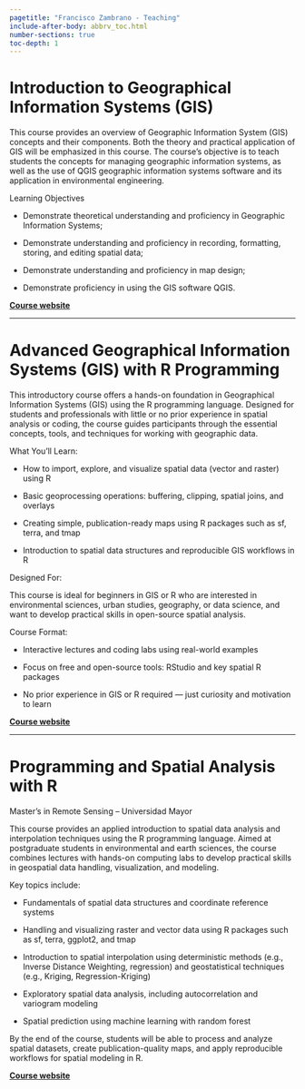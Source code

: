 ```yaml
---
pagetitle: "Francisco Zambrano - Teaching"
include-after-body: abbrv_toc.html
number-sections: true
toc-depth: 1
---
```


# Introduction to Geographical Information Systems (GIS) {toc-text='GIS'}

This course provides an overview of Geographic Information System (GIS) concepts and their components. Both the theory and practical application of GIS will be emphasized in this course. The course's objective is to teach students the concepts for managing geographic information systems, as well as the use of QGIS geographic information systems software and its application in environmental engineering.

Learning Objectives

* Demonstrate theoretical understanding and proficiency in Geographic Information Systems;

* Demonstrate understanding and proficiency in recording, formatting, storing, and editing spatial data;

* Demonstrate understanding and proficiency in map design;

* Demonstrate proficiency in using the GIS software QGIS.

**[Course website](http://francisco-zambrano.cl/curso_intro-SIG/)**

* * *

# Advanced Geographical Information Systems (GIS) with R Programming {toc-text='GIS with R'}

This introductory course offers a hands-on foundation in Geographical Information Systems (GIS) using the R programming language. Designed for students and professionals with little or no prior experience in spatial analysis or coding, the course guides participants through the essential concepts, tools, and techniques for working with geographic data.

What You'll Learn:

* How to import, explore, and visualize spatial data (vector and raster) using R

* Basic geoprocessing operations: buffering, clipping, spatial joins, and overlays

* Creating simple, publication-ready maps using R packages such as sf, terra, and tmap

* Introduction to spatial data structures and reproducible GIS workflows in R

Designed For:

This course is ideal for beginners in GIS or R who are interested in environmental sciences, urban studies, geography, or data science, and want to develop practical skills in open-source spatial analysis.

Course Format:

* Interactive lectures and coding labs using real-world examples

* Focus on free and open-source tools: RStudio and key spatial R packages

* No prior experience in GIS or R required — just curiosity and motivation to learn

**[Course website](https://francisco-zambrano.cl/SIG2-UMayor)**

* * *

# Programming and Spatial Analysis with R {toc-text='Spatial analysis with R'}

Master’s in Remote Sensing – Universidad Mayor

This course provides an applied introduction to spatial data analysis and interpolation techniques using the R programming language. Aimed at postgraduate students in environmental and earth sciences, the course combines lectures with hands-on computing labs to develop practical skills in geospatial data handling, visualization, and modeling.

Key topics include:

* Fundamentals of spatial data structures and coordinate reference systems

* Handling and visualizing raster and vector data using R packages such as sf, terra, ggplot2, and tmap

* Introduction to spatial interpolation using deterministic methods (e.g., Inverse Distance Weighting, regression) and geostatistical techniques (e.g., Kriging, Regression-Kriging)

* Exploratory spatial data analysis, including autocorrelation and variogram modeling

* Spatial prediction using machine learning with random forest

By the end of the course, students will be able to process and analyze spatial datasets, create publication-quality maps, and apply reproducible workflows for spatial modeling in R.

**[Course website](https://francisco-zambrano.cl/METE133-2024)**
